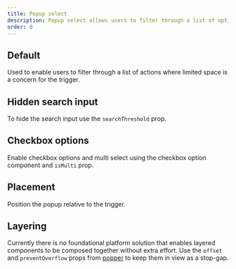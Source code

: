 ```yaml
---
title: Popup select
description: Popup select allows users to filter through a list of options.
order: 0
---
```



## Default

Used to enable users to filter through a list of actions where limited space is a concern for the trigger.

<Example Component={SelectPopup} packageName="@atlaskit/select" />

## Hidden search input

To hide the search input use the `searchThreshold` prop.

<Example Component={SelectPopupNoSearch} packageName="@atlaskit/select" />

## Checkbox options

Enable checkbox options and multi select using the checkbox option component and `isMulti` prop.

<Example Component={SelectPopupCheckbox} packageName="@atlaskit/select" />

## Placement

Position the popup relative to the trigger.

<Example Component={SelectPopupPlacement} packageName="@atlaskit/select" />

## Layering

Currently there is no foundational platform solution that enables layered components to be composed together without extra effort.
Use the `offset` and `preventOverflow` props from [popper](https://atlaskit.atlassian.com/packages/design-system/popper) to keep them in view as a stop-gap.

<Example Component={SelectPopupModalExample} packageName="@atlaskit/select" />

